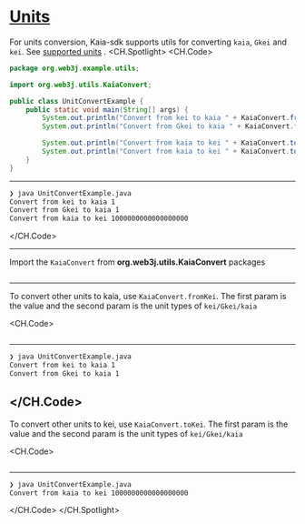 # [Units](https://docs.kaia.io/references/sdk/web3j-ext/utils/unit)
For units conversion, Kaia-sdk supports utils for converting `kaia`, `Gkei` and `kei`. See [supported units](https://docs.kaia.io/learn/kaia-native-token/#units-of-kaia-) .
<CH.Spotlight>
<CH.Code>

```java UnitConvertExample.java
package org.web3j.example.utils;

import org.web3j.utils.KaiaConvert;

public class UnitConvertExample {
    public static void main(String[] args) {
        System.out.println("Convert from kei to kaia " + KaiaConvert.fromKei("1000000000000000000", KaiaConvert.Unit.KAIA));
        System.out.println("Convert from Gkei to kaia " + KaiaConvert.fromKei("1000000000", KaiaConvert.Unit.GKEI));

        System.out.println("Convert from kaia to kei " + KaiaConvert.toKei("1", KaiaConvert.Unit.KAIA));
        System.out.println("Convert from kaia to kei " + KaiaConvert.toKei("1", KaiaConvert.Unit.GKEI));
    }
}
```

---

```zsh output
❯ java UnitConvertExample.java
Convert from kei to kaia 1
Convert from Gkei to kaia 1
Convert from kaia to kei 1000000000000000000
```

</CH.Code>

---

Import the `KaiaConvert` from **org.web3j.utils.KaiaConvert** packages

```java UnitConvertExample.java focus=1:3

```

---

To convert other units to kaia, use `KaiaConvert.fromKei`. The first param is the value and the second param is the unit types of `kei/Gkei/kaia`

<CH.Code>

```java UnitConvertExample.java focus=7:8

```

---

```zsh output
❯ java UnitConvertExample.java
Convert from kei to kaia 1
Convert from Gkei to kaia 1
```

</CH.Code>
---
To convert other units to kei, use `KaiaConvert.toKei`. The first param is the value and the second param is the unit types of `kei/Gkei/kaia`

<CH.Code>
```java UnitConvertExample.java focus=10:11

```
---
```zsh output
❯ java UnitConvertExample.java
Convert from kaia to kei 1000000000000000000
```

</CH.Code>
</CH.Spotlight>
